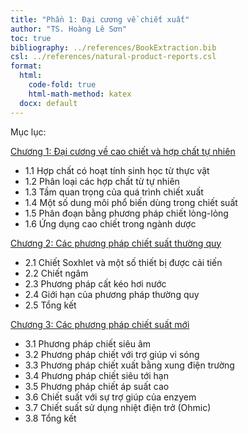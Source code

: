 ```yaml
---
title: "Phần 1: Đại cương về chiết xuất"
author: "TS. Hoàng Lê Sơn"
toc: true
bibliography: ../references/BookExtraction.bib
csl: ../references/natural-product-reports.csl
format: 
  html: 
    code-fold: true
    html-math-method: katex
  docx: default
---
```

Mục lục:

[Chương 1: Đại cương về cao chiết và hợp chất tự nhiên](../KyThuatChietXuat/part_1/chapter_1.qmd)

- 1.1 Hợp chất có hoạt tính sinh học từ thực vật
- 1.2 Phân loại các hợp chất từ tự nhiên
- 1.3 Tầm quan trọng của quá trình chiết xuất
- 1.4 Một số dung môi phổ biến dùng trong chiết suất
- 1.5 Phân đoạn bằng phương pháp chiết lỏng-lỏng
- 1.6 Ứng dụng cao chiết trong ngành dược

[Chương 2: Các phương pháp chiết suất thường quy](../KyThuatChietXuat/part_1/chapter_2.qmd)

- 2.1 Chiết Soxhlet và một số thiết bị được cải tiến
- 2.2 Chiết ngâm
- 2.3 Phương pháp cất kéo hơi nước
- 2.4 Giới hạn của phương pháp thường quy
- 2.5 Tổng kết

[Chương 3: Các phương pháp chiết suất mới](../KyThuatChietXuat/part_1/chapter_3.qmd)

- 3.1 Phương pháp chiết siêu âm
- 3.2 Phương pháp chiết với trợ giúp vi sóng
- 3.3 Phương pháp chiết xuất bằng xung điện trường
- 3.4 Phương pháp chiết siêu tới hạn
- 3.5 Phương pháp chiết áp suất cao
- 3.6 Chiết suất với sự trợ giúp của enzyem
- 3.7 Chiết suất sử dụng nhiệt điện trở (Ohmic)
- 3.8 Tổng kết
